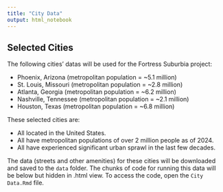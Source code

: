 ```yaml
---
title: "City Data"
output: html_notebook
---
```


## Selected Cities

The following cities' datas will be used for the Fortress Suburbia project:

- Phoenix, Arizona (metropolitan population = ~5.1 million)
- St. Louis, Missouri (metropolitan population = ~2.8 million)
- Atlanta, Georgia (metropolitan population = ~6.2 million)
- Nashville, Tennessee (metropolitan population = ~2.1 million)
- Houston, Texas (metropolitan population = ~6.8 million)

These selected cities are:

- All located in the United States.
- All have metropolitan populations of over 2 million people as of 2024.
- All have experienced significant urban sprawl in the last few decades.

The data (streets and other amenities) for these cities will be downloaded and saved to the `data` folder. The chunks of code for running this data will be below but hidden in .html view. To access the code, open the `City Data.Rmd` file.

